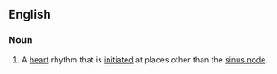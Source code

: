 ==English==

===Noun===
{{en-noun|head=[[escape]] [[rhythm]]}}

# {{cardiology}} A [[heart]] rhythm that is [[initiated]] at places other than the [[sinus node]].